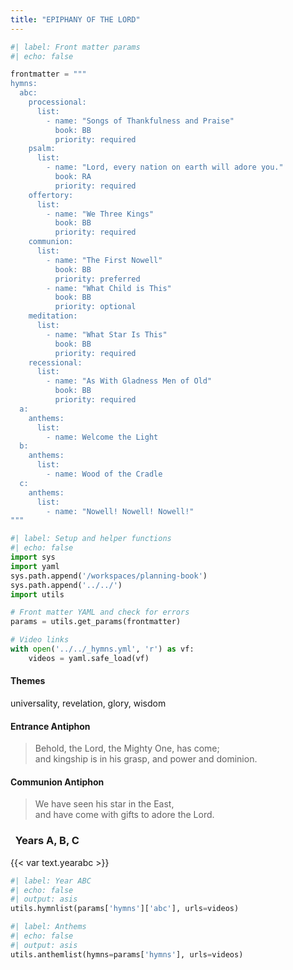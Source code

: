 ```yaml
---
title: "EPIPHANY OF THE LORD"
---
```


```python
#| label: Front matter params
#| echo: false

frontmatter = """
hymns:
  abc:
    processional:
      list:
        - name: "Songs of Thankfulness and Praise"
          book: BB
          priority: required
    psalm:
      list:
        - name: "Lord, every nation on earth will adore you."
          book: RA
          priority: required
    offertory:
      list:
        - name: "We Three Kings"
          book: BB
          priority: required
    communion:
      list:
        - name: "The First Nowell"
          book: BB
          priority: preferred
        - name: "What Child is This"
          book: BB
          priority: optional
    meditation:
      list:
        - name: "What Star Is This"
          book: BB
          priority: required
    recessional:
      list:
        - name: "As With Gladness Men of Old"
          book: BB
          priority: required
  a:
    anthems:
      list:
        - name: Welcome the Light
  b:
    anthems:
      list:
        - name: Wood of the Cradle
  c:
    anthems:
      list:
        - name: "Nowell! Nowell! Nowell!"
"""
```

```python
#| label: Setup and helper functions
#| echo: false
import sys
import yaml
sys.path.append('/workspaces/planning-book')
sys.path.append('../../')
import utils

# Front matter YAML and check for errors
params = utils.get_params(frontmatter)

# Video links
with open('../../_hymns.yml', 'r') as vf:
    videos = yaml.safe_load(vf)
```

:::  {.red}
#### **Themes**
:::

universality, revelation, glory, wisdom

:::  {.red}
#### **Entrance Antiphon**
:::

> Behold, the Lord, the Mighty One, has come;  
> and kingship is in his grasp, and power and dominion.

:::  {.red}
#### **Communion Antiphon**
:::

> We have seen his star in the East,  
> and have come with gifts to adore the Lord.

::: {.titlered}
### &nbsp; Years A, B, C
:::
{{< var text.yearabc >}}

```python
#| label: Year ABC
#| echo: false
#| output: asis
utils.hymnlist(params['hymns']['abc'], urls=videos)
```

```python
#| label: Anthems
#| echo: false
#| output: asis
utils.anthemlist(hymns=params['hymns'], urls=videos)
```
